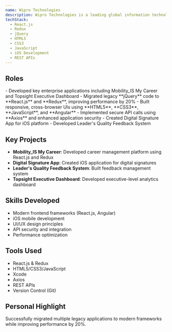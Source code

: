 ```yaml
---
name: Wipro Technologies
description: Wipro Technologies is a leading global information technology, consulting, and business process services company, delivering innovative solutions to clients across industries.
techStack:
  - React.js
  - Redux
  - jQuery
  - HTML5
  - CSS3
  - JavaScript
  - iOS Development
  - REST APIs
---
```



## Roles

<Timeline>
    <TimelineItem
        title="Senior Project Engineer"
        duration="09/2015 - 12/2021"
        location="Bangalore, India"
    >
        - Developed key enterprise applications including Mobility_IS My Career and Topsight Executive Dashboard
        - Migrated legacy **jQuery** code to **React.js** and **Redux**, improving performance by 20%
        - Built responsive, cross-browser UIs using **HTML5**, **CSS3**, **JavaScript**, and **Angular**
        - Implemented secure API calls using **Axios** and enhanced application security
        - Created Digital Signature App for iOS platform
        - Developed Leader's Quality Feedback System
    </TimelineItem>
</Timeline>

## Key Projects

- **Mobility_IS My Career**: Developed career management platform using React.js and Redux
- **Digital Signature App**: Created iOS application for digital signatures
- **Leader's Quality Feedback System**: Built feedback management system
- **Topsight Executive Dashboard**: Developed executive-level analytics dashboard

## Skills Developed

- Modern frontend frameworks (React.js, Angular)
- iOS mobile development
- UI/UX design principles
- API security and integration
- Performance optimization

## Tools Used

- React.js & Redux
- HTML5/CSS3/JavaScript
- Xcode
- Axios
- REST APIs
- Version Control (Git)

## Personal Highlight

Successfully migrated multiple legacy applications to modern frameworks while improving performance by 20%.